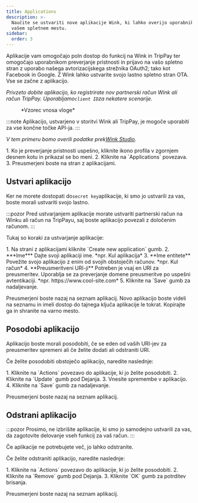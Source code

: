 ```yaml
---
title: Applications
description: >-
  Naučite se ustvariti nove aplikacije Wink, ki lahko overijo uporabnike na
  vašem spletnem mestu.
sidebar:
  order: 3
---
```


Aplikacije vam omogočajo poln dostop do funkcij na Wink in TripPay ter omogočajo uporabnikom preverjanje pristnosti in prijavo na vašo spletno stran z uporabo našega avtorizacijskega strežnika OAuth2; tako kot Facebook in Google.
Z Wink lahko ustvarite svojo lastno spletno stran OTA. Vse se začne z aplikacijo.

*Privzeto dobite aplikacijo, ko registrirate nov partnerski račun Wink ali račun TripPay. Uporabljamo`client ID`za nekatere scenarije.*

<figure>
  <CloudinaryImage width="350" height="215" resize="scale" quality="best" alt="Vzorec vloge" src="academy/application" errorImage="noimage_opaque_nyrtl0.png" />

  <figcaption>*Vzorec vnosa vloge*</figcaption>
</figure>


:::note
Aplikacijo, ustvarjeno v storitvi Wink ali TripPay, je mogoče uporabiti za vse končne točke API-ja.
:::

*V tem primeru bomo overili podatke prek[Wink Studio](https://studio.wink.travel).*

<Steps>
  1. Ko je preverjanje pristnosti uspešno, kliknite ikono profila v zgornjem desnem kotu in prikazal se bo meni.
  2. Kliknite na `Applications` povezava.
  3. Preusmerjeni boste na stran z aplikacijami.
</Steps>


## Ustvari aplikacijo

Ker ne morete dostopati do`secret key`aplikacije, ki smo jo ustvarili za vas, boste morali ustvariti svojo lastno.

:::pozor
Pred ustvarjanjem aplikacije morate ustvariti partnerski račun na Winku ali račun na TripPayu, saj boste aplikacijo povezali z določenim računom.
:::

Tukaj so koraki za ustvarjanje aplikacije:

<Steps>
  1. Na strani z aplikacijami kliknite `Create new application` gumb.
  2. ***Ime*** Dajte svoji aplikaciji ime. *npr. Kul aplikacija*
  3. **Ime entitete** Povežite svojo aplikacijo z enim od svojih obstoječih računov. *npr. Kul račun*
  4. **Preusmeritveni URI-ji** Potreben je vsaj en URI za preusmeritev. Uporablja se za preverjanje domene preusmeritve po uspešni avtentikaciji. *npr. https://www.cool-site.com*
  5. Kliknite na `Save` gumb za nadaljevanje.
</Steps>


Preusmerjeni boste nazaj na seznam aplikacij. Novo aplikacijo boste videli na seznamu in imeli dostop do tajnega ključa aplikacije le tokrat. Kopirajte ga in shranite na varno mesto.

## Posodobi aplikacijo

Aplikacijo boste morali posodobiti, če se eden od vaših URI-jev za preusmeritev spremeni ali če želite dodati ali odstraniti URI.

Če želite posodobiti obstoječo aplikacijo, naredite naslednje:

<Steps>
  1. Kliknite na `Actions` povezavo do aplikacije, ki jo želite posodobiti.
  2. Kliknite na `Update` gumb pod Dejanja.
  3. Vnesite spremembe v aplikacijo.
  4. Kliknite na `Save` gumb za nadaljevanje.
</Steps>


Preusmerjeni boste nazaj na seznam aplikacij.

## Odstrani aplikacijo

:::pozor
Prosimo, ne izbrišite aplikacije, ki smo jo samodejno ustvarili za vas, da zagotovite delovanje vseh funkcij za vaš račun.
:::

Če aplikacije ne potrebujete več, jo lahko odstranite.

Če želite odstraniti aplikacijo, naredite naslednje:

<Steps>
  1. Kliknite na `Actions` povezavo do aplikacije, ki jo želite posodobiti.
  2. Kliknite na `Remove` gumb pod Dejanja.
  3. Kliknite `OK` gumb za potrditev brisanja.
</Steps>


Preusmerjeni boste nazaj na seznam aplikacij.

